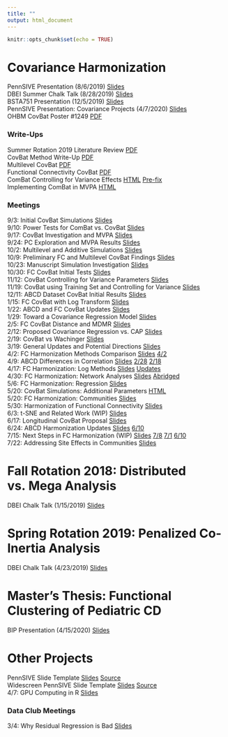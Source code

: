 ```yaml
---
title: ""
output: html_document
---
```


```r
knitr::opts_chunk$set(echo = TRUE)
```

# Covariance Harmonization
PennSIVE Presentation (8/6/2019) [Slides](Covariance Harmonization/Covariance_Harmonization_PennSIVE_Presentation.html)  
DBEI Summer Chalk Talk (8/28/2019) [Slides](Covariance Harmonization/Covariance_Harmonization_Chalk_Talk.html)  
BSTA751 Presentation (12/5/2019) [Slides](Covariance Harmonization/Slides - Removal of Scanner Effects in Covariance.pdf)  
PennSIVE Presentation: Covariance Projects (4/7/2020) [Slides](Covariance Harmonization/4-7 PennSIVE Meeting/Projects-Overview.html)  
OHBM CovBat Poster #1249 [PDF](../OHBM/Removal-of-Scanner-Effects-in-Covariance-Improves Multivariate-Pattern-Analysis.pdf)  

### Write-Ups
Summer Rotation 2019 Literature Review [PDF](Covariance Harmonization/Covariance_Harmonization_Review.pdf)  
CovBat Method Write-Up [PDF](Covariance Harmonization/ComBat-with-Covariance-Effect-Write-Up.pdf)  
Multilevel CovBat [PDF](Covariance Harmonization/Multilevel-CovBat.pdf)  
Functional Connectivity CovBat [PDF](Covariance Harmonization/FC-CovBat.pdf)  
ComBat Controlling for Variance Effects [HTML](Covariance Harmonization/6-25/ComBat-Controlled-in-ABCD.html) [Pre-fix](Covariance Harmonization/6-25/ComBat-Controlled-in-ABCD-pre-fix.html)  
Implementing ComBat in MVPA [HTML](Covariance Harmonization/7-9/ComBat_MVPA.html)

### Meetings
9/3: Initial CovBat Simulations [Slides](Covariance Harmonization/9-3_CovBat_Simulations.html)  
9/10: Power Tests for ComBat vs. CovBat [Slides](Covariance Harmonization/9-10-CovBat-Power-Simulations.html)  
9/17: CovBat Investigation and MVPA [Slides](Covariance Harmonization/9-17-CovBat-Power-and-Multilevel.html)  
9/24: PC Exploration and MVPA Results [Slides](Covariance Harmonization/9-24-2019/9-24-ADNI-PC-Exploration-and-Multilevel.html)  
10/2: Multilevel and Additive Simulations [Slides](Covariance Harmonization/10-1-Multilevel-and-Additive-Simulations.html)  
10/9: Preliminary FC and Multilevel CovBat Findings [Slides](Covariance Harmonization/10-9-Preliminary-FC-and-Multilevel-CovBat.html)  
10/23: Manuscript Simulation Investigation [Slides](Covariance Harmonization/10-23-Manuscript-Simulations.html)  
10/30: FC CovBat Initial Tests [Slides](Covariance Harmonization/10-30-FC-CovBat-Updates-and-Manuscript-Simulations.html)  
11/12: CovBat Controlling for Variance Parameters [Slides](Covariance Harmonization/11-12/11-12-CovBat-Controlling-for-Covariates.html)  
11/19: CovBat using Training Set and Controlling for Variance [Slides](Covariance Harmonization/11-19/11-19-CovBat-Improvements.html)  
12/11: ABCD Dataset CovBat Initial Results [Slides](Covariance Harmonization/12-11/12-11-ABCD-Preliminary-Results.html)  
1/15: FC CovBat with Log Transform [Slides](Covariance Harmonization/1-15/1-15-FC-Log-transformed.html)  
1/22: ABCD and FC CovBat Updates [Slides](Covariance Harmonization/1-22/1-22-ABCD-and-BLSA-CARDIA-Updates.html)  
1/29: Toward a Covariance Regression Model [Slides](Covariance Harmonization/1-29/1-29-Toward-a-Covariance-Regression-Model.html)  
2/5: FC CovBat Distance and MDMR [Slides](Covariance Harmonization/2-5/2-5-FC-CovBat-Norms-and-MDMR.html)  
2/12: Proposed Covariance Regression vs. CAP [Slides](Covariance Regression/2-12/2-12-Comparison-to-CAP.html)  
2/19: CovBat vs Wachinger [Slides](Covariance Harmonization/2-19/2-19-CovBat-vs-Wachinger.html)  
3/19: General Updates and Potential Directions [Slides](Covariance Harmonization/3-19/3-19-Next-Steps.html)  
4/2: FC Harmonization Methods Comparison [Slides](Covariance Harmonization/4-2-update/FC-Harmonization-Comparisons-Update.html) [4/2](Covariance Harmonization/4-2/4-2-FC-Harmonization-Comparisons.html)  
4/9: ABCD Differences in Correlation [Slides](Covariance Harmonization/4-9/ABCD-Correlation-Investigation.html) [2/28](Covariance Harmonization/2-28/2-28-ABCD-Correlation-Investigation.html) [2/18](Covariance Harmonization/2-18/2-18-ABCD-Correlation-Investigation.html)  
4/17: FC Harmonization: Log Methods [Slides](Covariance Harmonization/4-17/FC-Log-Methods.html) [Updates](Covariance Harmonization/4-17/FC-Log-Methods_update.html)  
4/30: FC Harmonization: Network Analyses [Slides](Covariance Harmonization/4-30/FC-Network-Analyses.html) [Abridged](Covariance Harmonization/4-30-edit/FC-Network-Analyses.html)  
5/6: FC Harmonization: Regression [Slides](Covariance Harmonization/5-6/FC-Site-Differences.html)  
5/20: CovBat Simulations: Additional Parameters [HTML](Covariance Harmonization/5-20/covbat_param_summary_static.html)  
5/20: FC Harmonization: Communities [Slides](Covariance Harmonization/5-13/FC-Communities.html)  
5/30: Harmonization of Functional Connectivity [Slides](Covariance Harmonization/5-30/FC-Communities.html)  
6/3: t-SNE and Related Work (WIP) [Slides](Dimension Reduction/6-3/t-SNE-Introduction.html)  
6/17: Longitudinal CovBat Proposal [Slides](Covariance Harmonization/6-17/Longitudinal-CovBat-Proposal.html)  
6/24: ABCD Harmonization Updates [Slides](Covariance Harmonization/6-24/ABCD-Harmonization.html) [6/10](Covariance Harmonization/6-10/ABCD-Harmonization.html)  
7/15: Next Steps in FC Harmonization (WIP) [Slides](Covariance Harmonization/7-15/FC-Communities-Updates.html) [7/8](Covariance Harmonization/7-8/FC-Communities-Updates.html) [7/1](Covariance Harmonization/7-1/FC-Communities-Updates.html) [6/10](Covariance Harmonization/6-11/FC-Communities-Updates.html)  
7/22: Addressing Site Effects in Communities [Slides](Covariance Harmonization/7-22/FC-Communities-Updates.html)  

# Fall Rotation 2018: Distributed vs. Mega Analysis
DBEI Chalk Talk (1/15/2019) [Slides](Fall Rotation 2019/Distributed_v_Meta_20190115.pdf)

# Spring Rotation 2019: Penalized Co-Inertia Analysis
DBEI Chalk Talk (4/23/2019) [Slides](Spring Rotation 2019/ADNI_CIA_presentation_abridged.html)

# Master's Thesis: Functional Clustering of Pediatric CD
BIP Presentation (4/15/2020) [Slides](Master's Thesis/MS-Thesis-Presentation.html)

# Other Projects
PennSIVE Slide Template [Slides](../PennSIVE-Slide-Template/PennSIVE-Slides-using-Xaringan.html)  [Source](https://github.com/andy1764/andy1764.github.io/tree/master/PennSIVE-Slide-Template)  
Widescreen PennSIVE Slide Template [Slides](../PennSIVE-Slide-Template-Wide/PennSIVE-Slides-using-Xaringan-Wide.html) [Source](https://github.com/andy1764/andy1764.github.io/tree/master/PennSIVE-Slide-Template-Wide)  
4/7: GPU Computing in R [Slides](../GPU Computing in R/Special-Topic-Presentation.html)

### Data Club Meetings
3/4: Why Residual Regression is Bad [Slides](../Data-Club/3-4/Residual-Regression.html)
